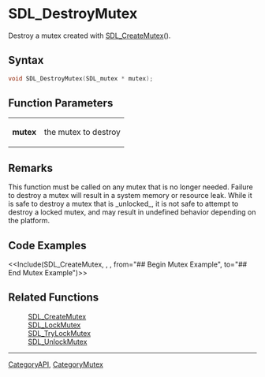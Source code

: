 = SDL_DestroyMutex =

Destroy a mutex created with [[SDL_CreateMutex]]().

== Syntax ==

<syntaxhighlight lang='c'>
void SDL_DestroyMutex(SDL_mutex * mutex);
</syntaxhighlight>

== Function Parameters ==

{|
|'''mutex'''
|the mutex to destroy
|}

== Remarks ==

This function must be called on any mutex that is no longer needed. Failure
to destroy a mutex will result in a system memory or resource leak. While
it is safe to destroy a mutex that is _unlocked_, it is not safe to attempt
to destroy a locked mutex, and may result in undefined behavior depending
on the platform.

== Code Examples ==

<<Include(SDL_CreateMutex, , , from="## Begin Mutex Example", to="## End Mutex Example")>>

== Related Functions ==

:[[SDL_CreateMutex]]
:[[SDL_LockMutex]]
:[[SDL_TryLockMutex]]
:[[SDL_UnlockMutex]]

----
[[CategoryAPI]], [[CategoryMutex]]


